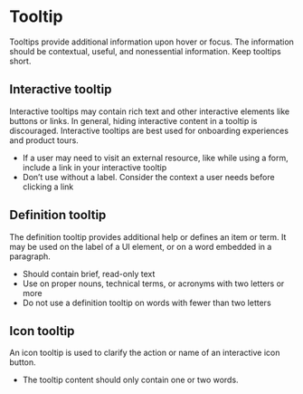 
# Tooltip

Tooltips provide additional information upon hover or focus.
The information should be contextual, useful, and nonessential information.
Keep tooltips short.

## Interactive tooltip

Interactive tooltips may contain rich text and other interactive elements like buttons or links. In general, hiding interactive content in a tooltip is discouraged. Interactive tooltips are best used for onboarding experiences and product tours.

* If a user may need to visit an external resource, like while using a form, include a link in your interactive tooltip
* Don’t use without a label. Consider the context a user needs before clicking a link

<Preview withToolbar>
  <Story id="tooltip--default-story" height="320px" />
</Preview>

## Definition tooltip

The definition tooltip provides additional help or defines an item or term. It may be used on the label of a UI element, or on a word embedded in a paragraph.

* Should contain brief, read-only text
* Use on proper nouns, technical terms, or acronyms with two letters or more
* Do not use a definition tooltip on words with fewer than two letters

<Preview withToolbar>
  <Story id="tooltip--definition" height="200px" />
</Preview>

## Icon tooltip

An icon tooltip is used to clarify the action or name of an interactive icon button.

* The tooltip content should only contain one or two words.

<Preview withToolbar>
  <Story id="tooltip--icon" height="160px" />
</Preview>
